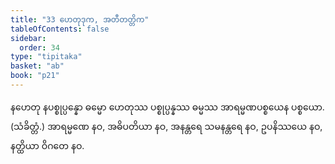 ```yaml
---
title: "33 ဟေတုဒုက, အတီတတ္တိက"
tableOfContents: false
sidebar:
  order: 34
type: "tipitaka"
basket: "ab"
book: "p21"
---
```



<DynamicBreadcrumb />

<Division number="80" book="p21" e="ch" v="40" p="364">

<Paragraph number="194" book="p21">
နဟေတု နပစ္စုပ္ပန္နော ဓမ္မော ဟေတုဿ ပစ္စုပ္ပန္နဿ ဓမ္မဿ အာရမ္မဏပစ္စယေန ပစ္စယော. (သံခိတ္တံ.)
</Paragraph>

<Paragraph number="195" book="p21">
အာရမ္မဏေ နဝ, အဓိပတိယာ နဝ, အနန္တရေ သမနန္တရေ နဝ, ဥပနိဿယေ နဝ, နတ္ထိယာ ဝိဂတေ နဝ.
</Paragraph>
</Division>